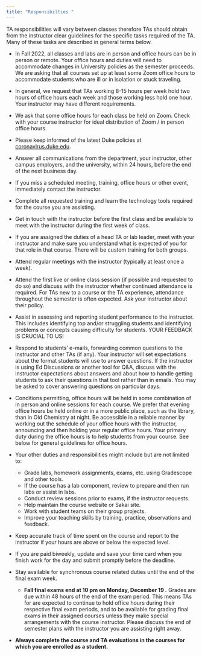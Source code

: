 ```yaml
---
title: "Responsibilties "
---
```


TA responsibilities will vary between classes therefore TAs should obtain from the instructor clear guidelines for the specific tasks required of the TA.
Many of these tasks are described in general terms below.

-   In Fall 2022, all classes and labs are in person and office hours can be in person or remote.
    Your office hours and duties will need to accommodate changes in University policies as the semester proceeds.
    We are asking that all courses set up at least some Zoom office hours to accommodate students who are ill or in isolation or stuck traveling.

-   In general, we request that TAs working 8-15 hours per week hold two hours of office hours each week and those working less hold one hour.
    Your instructor may have different requirements.

-   We ask that some office hours for each class be held on Zoom.
    Check with your course instructor for ideal distribution of Zoom / in person office hours.

-   Please keep informed of the latest Duke policies at [coronavirus.duke.edu](https://coronavirus.duke.edu/).

-   Answer all communications from the department, your instructor, other campus employers, and the university, within 24 hours, before the end of the next business day.

-   If you miss a scheduled meeting, training, office hours or other event, immediately contact the instructor.

-   Complete all requested training and learn the technology tools required for the course you are assisting.

-   Get in touch with the instructor before the first class and be available to meet with the instructor during the first week of class.

-   If you are assigned the duties of a head TA or lab leader, meet with your instructor and make sure you understand what is expected of you for that role in that course.
    There will be custom training for both groups.

-   Attend regular meetings with the instructor (typically at least once a week).

-   Attend the first live or online class session (if possible and requested to do so) and discuss with the instructor whether continued attendance is required.
    For TAs new to a course or the TA experience, attendance throughout the semester is often expected.
    Ask your instructor about their policy.

-   Assist in assessing and reporting student performance to the instructor.
    This includes identifying top and/or struggling students and identifying problems or concepts causing difficulty for students.
    YOUR FEEDBACK IS CRUCIAL TO US!

-   Respond to students' e-mails, forwarding common questions to the instructor and other TAs (if any).
    Your instructor will set expectations about the format students will use to answer questions.
    If the instructor is using Ed Discussions or another tool for Q&A, discuss with the instructor expectations about answers and about how to handle getting students to ask their questions in that tool rather than in emails.
    You may be asked to cover answering questions on particular days.

-   Conditions permitting, office hours will be held in some combination of in person and online sessions for each course.
    We prefer that evening office hours be held online or in a more public place, such as the library, than in Old Chemistry at night.
    Be accessible in a reliable manner by working out the schedule of your office hours with the instructor, announcing and then holding your regular office hours.
    Your primary duty during the office hours is to help students from your course.
    See below for general guidelines for office hours.

-   Your other duties and responsibilities might include but are not limited to:

    -   Grade labs, homework assignments, exams, etc. using Gradescope and other tools.
    -   If the course has a lab component, review to prepare and then run labs or assist in labs.
    -   Conduct review sessions prior to exams, if the instructor requests.
    -   Help maintain the course website or Sakai site.
    -   Work with student teams on their group projects.
    -   Improve your teaching skills by training, practice, observations and feedback.

-   Keep accurate track of time spent on the course and report to the instructor if your hours are above or below the expected level.

-   If you are paid biweekly, update and save your time card when you finish work for the day and submit promptly before the deadline.

-   Stay available for synchronous course related duties until the end of the final exam week.

    -   **Fall final exams end at 10 pm on Monday, December 19 .** Grades are due within 48 hours of the end of the exam period. This means TAs for are expected to continue to hold office hours during their respective final exam periods, and to be available for grading final exams in their assigned courses unless they make special arrangements with the course instructor. Please discuss the end of semester plans with the instructor you are assisting right away.

-   **Always complete the course and TA evaluations in the courses for which you are enrolled as a student.**
